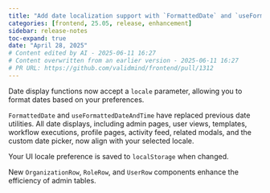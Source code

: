 ```yaml
---
title: "Add date localization support with `FormattedDate` and `useFormattedDateAndTime` utilities (#1312)"
categories: [frontend, 25.05, release, enhancement]
sidebar: release-notes
toc-expand: true
date: "April 28, 2025"
# Content edited by AI - 2025-06-11 16:27
# Content overwritten from an earlier version - 2025-06-11 16:27
# PR URL: https://github.com/validmind/frontend/pull/1312
---
```


Date display functions now accept a `locale` parameter, allowing you to format dates based on your preferences.

`FormattedDate` and `useFormattedDateAndTime` have replaced previous date utilities. All date displays, including admin pages, user views, templates, workflow executions, profile pages, activity feed, related modals, and the custom date picker, now align with your selected locale.

Your UI locale preference is saved to `localStorage` when changed.

New `OrganizationRow`, `RoleRow`, and `UserRow` components enhance the efficiency of admin tables.

<!--- VALIDATION SUMMARY
Content Type: title
Validation Status: CHECK
Attempts: 7
Last Validation: 2025-06-11 16:19:52
Reedit Available: Yes
--->
